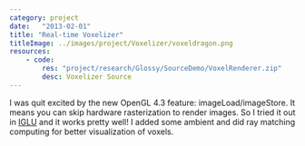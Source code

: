 ```yaml
---
category: project
date:   "2013-02-01"
title: "Real-time Voxelizer"
titleImage: ../images/project/Voxelizer/voxeldragon.png
resources:
    - code: 
        res: "project/research/Glossy/SourceDemo/VoxelRenderer.zip"
        desc: Voxelizer Source
---
```


I was quit excited by the new OpenGL 4.3 feature: imageLoad/imageStore. It means you can skip hardware rasterization to render images. So I tried it out in [IGLU](http://cwyman.org/code/iglu_0.5.0.zip) and it works pretty well! I added some ambient and did ray matching computing for better visualization of voxels.

